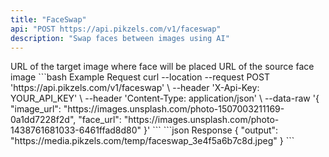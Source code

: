 ```yaml
---
title: "FaceSwap"
api: "POST https://api.pikzels.com/v1/faceswap"
description: "Swap faces between images using AI"
---
```


<ParamField body="image_url" type="string" required>
  URL of the target image where face will be placed
</ParamField>

<ParamField body="face_url" type="string" required>
  URL of the source face image
</ParamField>

<RequestExample>
```bash Example Request
curl --location --request POST 'https://api.pikzels.com/v1/faceswap' \
--header 'X-Api-Key: YOUR_API_KEY' \
--header 'Content-Type: application/json' \
--data-raw '{
  "image_url": "https://images.unsplash.com/photo-1507003211169-0a1dd7228f2d",
  "face_url": "https://images.unsplash.com/photo-1438761681033-6461ffad8d80"
}'
```
</RequestExample>

<ResponseExample>
```json Response
{
  "output": "https://media.pikzels.com/temp/faceswap_3e4f5a6b7c8d.jpeg"
}
```
</ResponseExample>